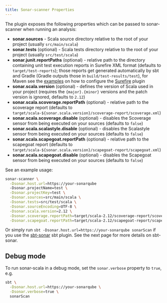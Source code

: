 ```yaml
---
title: Sonar-scanner Properties
---
```


The plugin exposes the following properties which can be passed to sonar-scanner
when running an analysis:

- **sonar.sources** - Scala source directory relative to the root of your
  project (usually `src/main/scala`)
- **sonar.tests** (optional) - Scala tests directory relative to the root of
  your project (usually `src/test/scala`)
- **sonar.junit.reportPaths** (optional) - relative path to the directory
  containing unit test execution reports in Surefire XML format (defaults to
  `target/test-reports`); those reports get generated automatically by sbt and
  Gradle (Gradle outputs those in `build/test-results/test`), for Maven see the
  [examples](https://github.com/sonar-scala/sonar-scala/examples/mvn) on how to
  configure the
  [Surefire](https://maven.apache.org/surefire/maven-surefire-plugin/test-mojo.html)
  plugin
- **sonar.scala.version** (optional) - defines the version of Scala used in your
  project (requires the `{major}.{minor}` versions and the patch version is
  ignored, defaults to `2.12`)
- **sonar.scala.scoverage.reportPath** (optional) - relative path to the
  scoverage report (defaults to
  `target/scala-${sonar.scala.version}/scoverage-report/scoverage.xml`)
- **sonar.scala.scoverage.disable** (optional) - disables the Scoverage sensor
  from being executed on your sources (defaults to `false`)
- **sonar.scala.scalastyle.disable** (optional) - disables the Scalastyle sensor
  from being executed on your sources (defaults to `false`)
- **sonar.scala.scapegoat.reportPath** (optional) - relative path to the
  scapegoat report (defaults to
  `target/scala-${sonar.scala.version}/scapegoat-report/scapegoat.xml`)
- **sonar.scala.scapegoat.disable** (optional) - disables the Scapegoat sensor
  from being executed on your sources (defaults to `false`)

See an example usage:

```bash
sonar-scanner \
  -Dsonar.host.url=https://your-sonarqube
  -Dsonar.projectName=test \
  -Dsonar.projectKey=test \
  -Dsonar.sources=src/main/scala \
  -Dsonar.tests=src/test/scala \
  -Dsonar.sourceEncoding=UTF-8 \
  -Dsonar.scala.version=2.12 \
  -Dsonar.scoverage.reportPath=target/scala-2.12/scoverage-report/scoverage.xml \
  -Dsonar.scapegoat.reportPath=target/scala-2.12/scapegoat-report/scapegoat.xml
```

Or simply run `sbt -Dsonar.host.url=https://your-sonarqube sonarScan` if you use
the [sbt-sonar](https://github.com/sonar-scala/sbt-sonar) sbt plugin. See the
next page for more details on sbt-sonar.

## Debug mode

To run sonar-scala in a debug mode, set the `sonar.verbose` property to `true`,
e.g.

```bash
sbt \
  -Dsonar.host.url=https://your-sonarqube \
  -Dsonar.verbose=true \
  sonarScan
```
